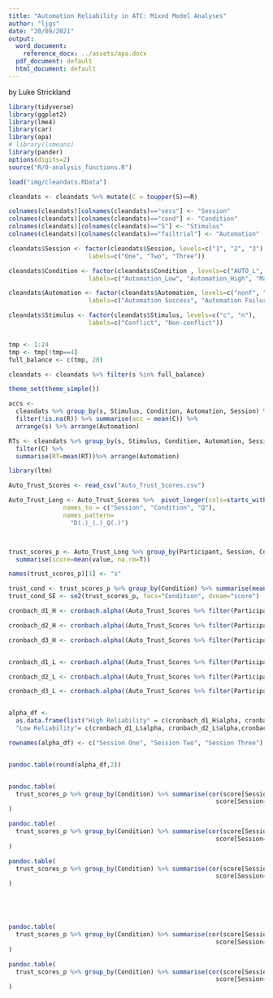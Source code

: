 ```yaml
---
title: "Automation Reliability in ATC: Mixed Model Analyses"
author: "ljgs"
date: "20/09/2021"
output:
  word_document:
    reference_docx: ../assets/apa.docx
  pdf_document: default
  html_document: default
---
```

by Luke Strickland

```r



library(tidyverse)
library(ggplot2)
library(lme4)
library(car)
library(apa)
# library(lsmeans)
library(pander)
options(digits=2)
source("R/0-analysis_functions.R")

load("img/cleandats.RData")

cleandats <- cleandats %>% mutate(C = toupper(S)==R)

colnames(cleandats)[colnames(cleandats)=="sess"] <- "Session"
colnames(cleandats)[colnames(cleandats)=="cond"] <- "Condition"
colnames(cleandats)[colnames(cleandats)=="S"] <- "Stimulus"
colnames(cleandats)[colnames(cleandats)=="failtrial"] <- "Automation"

cleandats$Session <- factor(cleandats$Session, levels=c("1", "2", "3"),
                      labels=c("One", "Two", "Three"))

cleandats$Condition <- factor(cleandats$Condition , levels=c("AUTO_L", "AUTO_H", "MANUAL"),
                      labels=c("Automation_Low", "Automation_High", "Manual"))

cleandats$Automation <- factor(cleandats$Automation, levels=c("nonf", "fail"),
                      labels=c("Automation Success", "Automation Failure"))

cleandats$Stimulus <- factor(cleandats$Stimulus, levels=c("c", "n"),
                      labels=c("Conflict", "Non-conflict"))


tmp <- 1:24
tmp <- tmp[!tmp==4]
full_balance <- c(tmp, 28) 

cleandats <- cleandats %>% filter(s %in% full_balance)

theme_set(theme_simple())

accs <-
  cleandats %>% group_by(s, Stimulus, Condition, Automation, Session) %>% 
  filter(!is.na(R)) %>% summarise(acc = mean(C)) %>%
  arrange(s) %>% arrange(Automation)

RTs <- cleandats %>% group_by(s, Stimulus, Condition, Automation, Session) %>% 
  filter(C) %>% 
  summarise(RT=mean(RT))%>% arrange(Automation)


```



```r
library(ltm)

Auto_Trust_Scores <- read_csv("Auto_Trust_Scores.csv")

Auto_Trust_Long <- Auto_Trust_Scores %>%  pivot_longer(cols=starts_with("D"), 
               names_to = c("Session", "Condition", "Q"),
               names_pattern=
                 "D(.)_(.)_Q(.)")



trust_scores_p <- Auto_Trust_Long %>% group_by(Participant, Session, Condition) %>% 
  summarise(score=mean(value, na.rm=T))

names(trust_scores_p)[1] <- "s"

trust_cond <- trust_scores_p %>% group_by(Condition) %>% summarise(mean(score))
trust_cond_SE <- se2(trust_scores_p, facs="Condition", dvnam="score")

cronbach_d1_H <- cronbach.alpha((Auto_Trust_Scores %>% filter(Participant %in% full_balance) %>% filter(!Participant %in% c("13")) %>% dplyr::select(-Participant) %>% dplyr::select(starts_with("D1_H"))))

cronbach_d2_H <- cronbach.alpha((Auto_Trust_Scores %>% filter(Participant %in% full_balance) %>% dplyr::select(-Participant) %>% dplyr::select(starts_with("D2_H"))))

cronbach_d3_H <- cronbach.alpha((Auto_Trust_Scores %>% filter(Participant %in% full_balance) %>% dplyr::select(-Participant) %>% dplyr::select(starts_with("D3_H"))))


cronbach_d1_L <- cronbach.alpha((Auto_Trust_Scores %>% filter(Participant %in% full_balance) %>% filter(!Participant %in% c("2")) %>% dplyr::select(-Participant) %>% dplyr::select(starts_with("D1_L"))))

cronbach_d2_L <- cronbach.alpha((Auto_Trust_Scores %>% filter(Participant %in% full_balance) %>% dplyr::select(-Participant) %>% dplyr::select(starts_with("D2_L"))))

cronbach_d3_L <- cronbach.alpha((Auto_Trust_Scores %>% filter(Participant %in% full_balance) %>% dplyr::select(-Participant) %>% dplyr::select(starts_with("D3_L"))))


alpha_df <- 
  as.data.frame(list("High Reliability" = c(cronbach_d1_H$alpha, cronbach_d2_H$alpha,cronbach_d3_H$alpha),
  "Low Reliability"= c(cronbach_d1_L$alpha, cronbach_d2_L$alpha,cronbach_d3_L$alpha)))

rownames(alpha_df) <- c("Session One", "Session Two", "Session Three")


pandoc.table(round(alpha_df,2))


pandoc.table(
  trust_scores_p %>% group_by(Condition) %>% summarise(cor(score[Session=="1"],
                                                         score[Session=="2"]))
)

pandoc.table(
  trust_scores_p %>% group_by(Condition) %>% summarise(cor(score[Session=="1"],
                                                         score[Session=="3"]))
)

pandoc.table(
  trust_scores_p %>% group_by(Condition) %>% summarise(cor(score[Session=="2"],
                                                         score[Session=="3"]))
)





pandoc.table(
  trust_scores_p %>% group_by(Condition) %>% summarise(cor(score[Session=="1"],
                                                         score[Session=="2"]))
)

pandoc.table(
  trust_scores_p %>% group_by(Condition) %>% summarise(cor(score[Session=="2"],
                                                         score[Session=="3"]))
)



```

